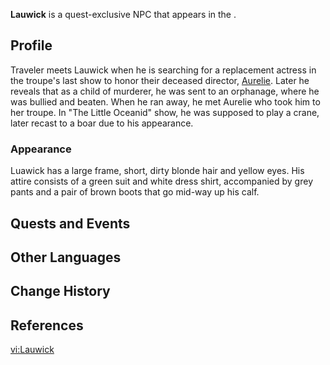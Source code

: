 {{Character Infobox
|type             = Quest NPC
|group            = 
|image            = NPC Lauwick.png
|realname         = <!-- Optional, if different from in-game name -->
|deceased         = <!-- Past (for deceased prior to events of the game) or free response -->
|region           = Fontaine
|location         = Fontaine
|affiliation      = Aurelie's troupe
|title            = 
|ancestry         = <!-- Clan/family -->
|father           = 
|mother           = 
|spouse           = 
|sibling          = 
|child            = 
|relative         = 
|voiceEN          = 
|voiceCN          = 
|voiceJP          = 
|voiceKR          = 
}}
'''Lauwick''' is a quest-exclusive NPC that appears in the {{Quest|To Yesterday}}.
<!--
==Location==
{{subst:#tag:gallery|
NPC Location {{subst:#titleparts:{{subst:PAGENAME}}}}.png{{subst:!}}{{subst:#titleparts:{{subst:PAGENAME}}}}'s location
NPC Location {{subst:#titleparts:{{subst:PAGENAME}}}} Context.png{{subst:!}}Additional context
}}
-->
==Profile==
Traveler meets Lauwick when he is searching for a replacement actress in the troupe's last show to honor their deceased director, [[Aurelie]]. Later he reveals that as a child of murderer, he was sent to an orphanage, where he was bullied and beaten. When he ran away, he met Aurelie who took him to her troupe. In "The Little Oceanid" show, he was supposed to play a crane, later recast to a boar due to his appearance.

===Appearance===
Luawick has a large frame, short, dirty blonde hair and yellow eyes. His attire consists of a green suit and white dress shirt, accompanied by grey pants and a pair of brown boots that go mid-way up his calf.
==Quests and Events==
{{Quests and Events}}
<!--
==Idle Quotes==
{{Dialogue Start}}
: {{DIcon|Idle}} {{Tx}}
:: {{A|VO {{subst:#titleparts:{{subst:PAGENAME}}}} 01.ogg}} "{{Tx}}"
{{Dialogue End}}

==Dialogue==
{{Dialogue Start}}
:'''{{subst:#titleparts:{{subst:PAGENAME}}}}:''' 
:{{DIcon}}
{{Dialogue End}}
<!--
==Event Dialogue==
===Event Name===
{{Dialogue Start}}
:'''{{subst:#titleparts:{{subst:PAGENAME}}}}:'''
{{Dialogue End}}
-->
==Other Languages==
{{Other Languages|default_hidden=1
|en      = Lauwick
|zhs     = 劳维克
|zhs_rm  = Láowéikè
|zht     = 勞維克
|zht_rm  = Láowéikè
|ja      = ローウィック
|ja_rm   = Roowikku
|ko      = 로윅
|ko_rm   = 
|es      = Lauwick
|fr      = Lauwick
|ru      = Ловик
|th      = Lauwick
|vi      = Lauwick
|de      = Lauwick
|id      = Lauwick
|pt      = Lauwick
|tr      = Lauwick
|it      = Lauwick
}}

==Change History==
{{Change History|4.2}}

==References==
{{Reflist}}

[[vi:Lauwick]]